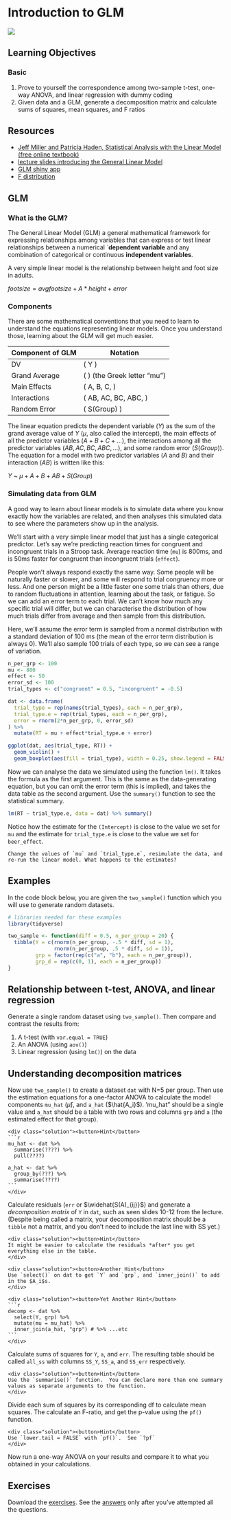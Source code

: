 # Introduction to GLM {#glm}

<img src="images/memes/linear_regression.jpg" class="meme right">

## Learning Objectives

### Basic

1. Prove to yourself the correspondence among two-sample t-test, one-way ANOVA, and linear regression with dummy coding
2. Given data and a GLM, generate a decomposition matrix and calculate sums of squares, mean squares, and F ratios

## Resources

* [Jeff Miller and Patricia Haden, Statistical Analysis with the Linear Model (free online textbook)](http://www.otago.ac.nz/psychology/otago039309.pdf)
* [lecture slides introducing the General Linear Model](slides/08_glm_slides.pdf)
* [GLM shiny app](http://rstudio2.psy.gla.ac.uk/Dale/GLM)
* [F distribution](http://rstudio2.psy.gla.ac.uk/Dale/fdist)


## GLM

### What is the GLM?

The General Linear Model (GLM) a general mathematical framework for expressing relationships among variables that can express or test linear relationships between a numerical `**dependent variable** and any combination of categorical or continuous **independent variables**.

A very simple linear model is the relationship between height and foot size in adults.

$footsize = avgfootsize + A * height + error$

### Components

There are some mathematical conventions that you need to learn to understand the equations representing linear models. Once you understand those, learning about the GLM will get much easier.


| Component of GLM | Notation                      |
|------------------|-------------------------------|
| DV               | \( Y \)                       |
| Grand Average    | \( \mu \) (the Greek letter "mu")   |
| Main Effects     | \( A, B, C, \ldots \)         |
| Interactions     | \( AB, AC, BC, ABC, \ldots \) |
| Random Error     | \( S(Group) \)                |

The linear equation predicts the dependent variable ($Y$) as the sum of the grand average value of $Y$ ($\mu$, also called the intercept), the main effects of all the predictor variables ($A+B+C+ \ldots$), the interactions among all the predictor variables ($AB, AC, BC, ABC, \ldots$), and some random error ($S(Group)$). The equation for a model with two predictor variables ($A$ and $B$) and their interaction ($AB$) is written like this:

$Y$ ~ $\mu+A+B+AB+S(Group)$

### Simulating data from GLM

A good way to learn about linear models is to simulate data where you know exactly how the variables are related, and then analyses this simulated data to see where the parameters show up in the analysis.

We'll start with a very simple linear model that just has a single categorical predictor. Let's say we're predicting reaction times for congruent and incongruent trials in a Stroop task. Average reaction time (`mu`) is 800ms, and is 50ms faster for congruent than incongruent trials (`effect`). 

People won't always respond exactly the same way. Some people will be naturally faster or slower, and some will respond to trial congruency more or less. And one person might be a little faster one some trials than others, due to random fluctuations in attention, learning about the task, or fatigue. So we can add an error term to each trial. We can't know how much any specific trial will differ, but we can characterise the distribution of how much trials differ from average and then sample from this distribution. 

Here, we'll assume the error term is sampled from a normal distribution with a standard deviation of 100 ms (the mean of the error term distribution is always 0). We'll also sample 100 trials of each type, so we can see a range of variation.

```r
n_per_grp <- 100
mu <- 800
effect <- 50
error_sd <- 100
trial_types <- c("congruent" = 0.5, "incongruent" = -0.5)

dat <- data.frame(
  trial_type = rep(names(trial_types), each = n_per_grp),
  trial_type.e = rep(trial_types, each = n_per_grp),
  error = rnorm(2*n_per_grp, 0, error_sd)
) %>%
  mutate(RT = mu + effect*trial_type.e + error)

ggplot(dat, aes(trial_type, RT)) + 
  geom_violin() +
  geom_boxplot(aes(fill = trial_type), width = 0.25, show.legend = FALSE)
```

Now we can analyse the data we simulated using the function `lm()`. It takes the formula as the first argument. This is the same as the data-generating equation, but you can omit the error term (this is implied), and takes the data table as the second argument. Use the `summary()` function to see the statistical summary.

```r
lm(RT ~ trial_type.e, data = dat) %>% summary()
```

Notice how the estimate for the `(Intercept)` is close to the value we set for `mu` and the estimate for `trial_type.e` is close to the value we set for `beer_effect`.

```block
Change the values of `mu` and `trial_type.e`, resimulate the data, and re-run the linear model. What happens to the estimates?
```

## Examples

In the code block below, you are given the `two_sample()` function which you will use to generate random datasets.

```r
# libraries needed for these examples
library(tidyverse)

two_sample <- function(diff = 0.5, n_per_group = 20) {
  tibble(Y = c(rnorm(n_per_group, -.5 * diff, sd = 1),
               rnorm(n_per_group, .5 * diff, sd = 1)),
         grp = factor(rep(c("a", "b"), each = n_per_group)),
         grp_d = rep(c(0, 1), each = n_per_group))
}
```

## Relationship between t-test, ANOVA, and linear regression

Generate a single random dataset using `two_sample()`.  Then compare and contrast the results from:

1. A t-test (with `var.equal = TRUE`)
2. An ANOVA (using `aov()`)
3. Linear regression (using `lm()`) on the data


## Understanding decomposition matrices

Now use `two_sample()` to create a dataset `dat` with N=5 per group.  Then use the estimation equations for a one-factor ANOVA to calculate the model components `mu_hat` ($\hat{\mu}$), and `a_hat` ($\hat{A_i}$).  'mu_hat" should be a single value and `a_hat` should be a table with two rows and columns `grp` and `a` (the estimated effect for that group).

    <div class="solution"><button>Hint</button>
    ```r
    mu_hat <- dat %>%
      summarise(????) %>%
      pull(????)
    
    a_hat <- dat %>%
      group_by(???) %>% 
      summarise(????)
    ```
    </div>

Calculate residuals (`err` or $\widehat{S(A)_{ij}}$) and generate a *decomposition matrix* of `Y` in `dat`, such as seen slides 10-12 from the lecture.  (Despite being called a matrix, your decomposition matrix should be a `tibble` not a matrix, and you don't need to include the last line with SS yet.) 

    <div class="solution"><button>Hint</button>
    It might be easier to calculate the residuals *after* you get everything else in the table.
    </div>

    <div class="solution"><button>Another Hint</button>
    Use `select()` on dat to get `Y` and `grp`, and `inner_join()` to add in the $A_i$s.
    </div>

    <div class="solution"><button>Yet Another Hint</button>
    ```r
    decomp <- dat %>% 
      select(Y, grp) %>%
      mutate(mu = mu_hat) %>%
      inner_join(a_hat, "grp") # %>% ...etc
    ```
    </div>

Calculate sums of squares for `Y`, `a`, and `err`.  The resulting table should be called `all_ss` with columns `SS_Y`, `SS_a`, and `SS_err` respectively.

    <div class="solution"><button>Hint</button>
    Use the `summarise()` function.  You can declare more than one summary values as separate arguments to the function.
    </div>

Divide each sum of squares by its corresponding df to calculate mean squares.  The calculate an F-ratio, and get the p-value using the `pf()` function.

    <div class="solution"><button>Hint</button>
    Use `lower.tail = FALSE` with `pf()`.  See `?pf`
    </div>

Now run a one-way ANOVA on your results and compare it to what you obtained in your calculations.


## Exercises

Download the [exercises](exercises/09_glm_exercise.Rmd). See the [answers](exercises/09_glm_solution.Rmd) only after you've attempted all the questions.